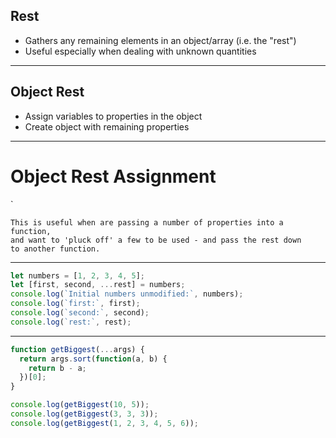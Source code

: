 
## Rest

- Gathers any remaining elements in an object/array (i.e. the "rest")
- Useful especially when dealing with unknown quantities

---

## Object Rest

- Assign variables to properties in the object
- Create object with remaining properties

---

# Object Rest Assignment

<CodeSandbox src="https://codesandbox.io/embed/vn20p36o7l?codemirror=1&fontsize=14&module=%2Fsrc%2Findex.js" runOnClick={0}/>
`

```notes
This is useful when are passing a number of properties into a function,
and want to 'pluck off' a few to be used - and pass the rest down
to another function.
```

---


```javascript Arrays - ...rest assignment
let numbers = [1, 2, 3, 4, 5];
let [first, second, ...rest] = numbers;
console.log(`Initial numbers unmodified:`, numbers);
console.log(`first:`, first);
console.log(`second:`, second);
console.log(`rest:`, rest);
```

---


```javascript Array - Treat function arguments as an array
function getBiggest(...args) {
  return args.sort(function(a, b) {
    return b - a;
  })[0];
}

console.log(getBiggest(10, 5));
console.log(getBiggest(3, 3, 3));
console.log(getBiggest(1, 2, 3, 4, 5, 6));
```